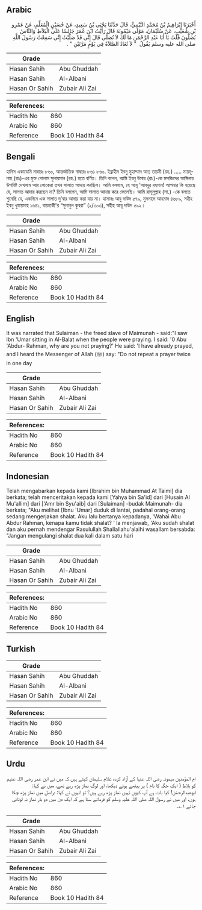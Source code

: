 ## Arabic


<div dir="rtl" lang="ar" style={{fontSize:'larger',backgroundColor:'#f8f9fa',padding:20}}>
أَخْبَرَنَا إِبْرَاهِيمُ بْنُ مُحَمَّدٍ التَّيْمِيُّ، قَالَ حَدَّثَنَا يَحْيَى بْنُ سَعِيدٍ، عَنْ حُسَيْنٍ الْمُعَلِّمِ، عَنْ عَمْرِو بْنِ شُعَيْبٍ، عَنْ سُلَيْمَانَ، مَوْلَى مَيْمُونَةَ قَالَ رَأَيْتُ ابْنَ عُمَرَ جَالِسًا عَلَى الْبَلاَطِ وَالنَّاسُ يُصَلُّونَ قُلْتُ يَا أَبَا عَبْدِ الرَّحْمَنِ مَا لَكَ لاَ تُصَلِّي قَالَ إِنِّي قَدْ صَلَّيْتُ إِنِّي سَمِعْتُ رَسُولَ اللَّهِ صلى الله عليه وسلم يَقُولُ ‏ "‏ لاَ تُعَادُ الصَّلاَةُ فِي يَوْمٍ مَرَّتَيْنِ ‏"‏ ‏.‏
</div>
<div style={{backgroundColor:'#f8f9fa',padding:20, marginBottom: 10}}><table> <thead> <tr> <th>Grade</th> <th></th> </tr> </thead> <tbody> <tr><td>Hasan Sahih</td><td>Abu Ghuddah</td></tr><tr><td>Hasan Sahih</td><td>Al-Albani</td></tr><tr><td>Hasan Or Sahih</td><td>Zubair Ali Zai</td></tr></tbody></table><table> <thead> <tr> <th>References:</th> <th></th> </tr> </thead> <tbody><tr><td>Hadith No</td><td>860</td></tr><tr><td>Arabic No</td><td>860</td></tr><tr><td>Reference</td><td>Book 10 Hadith 84</td></tr></tbody></table></div>

## Bengali


<div dir="ltr" lang="bn" style={{fontSize:'larger',backgroundColor:'#f8f9fa',padding:20}}>
হাদিস একাডেমি নাম্বারঃ ৮৬০, আন্তর্জাতিক নাম্বারঃ ৮৬১ ৮৬০. ইব্রাহীম ইবনু মুহাম্মাদ আত্ তায়মী (রহ.) ..... মায়মূনাহ (রাঃ)-এর মুক্ত গোলাম সুলায়মান (রহ.) হতে বর্ণিত। তিনি বলেন, আমি ইবনু উমার (রাঃ)-কে মসজিদের আঙ্গিনায় উপবিষ্ট দেখলাম আর লোকেরা তখন সালাত আদায় করছিল। আমি বললাম, হে আবূ ‘আবদুর রহমান! আপনার কি হয়েছে যে, সালাত আদায় করছেন না? তিনি বললেন, আমি সালাত আদায় করে ফেলেছি। আমি রাসূলুল্লাহ (সা.) -কে বলতে শুনেছি যে, একদিনে এক সালাত দু’বার আদায় করা যায় না। হাসানঃ আবু দাউদ ৫৭৯, মুসনাদে আহমাদ ৪৬৮৯, সহীহ ইবনু খুযায়মাহ ১৬৪১, বায়হাকী'র “সুনানুল কুবরা” (২/৩০৩), সহীহ আবূ দাউদ ৫৯২।
</div>
<div style={{backgroundColor:'#f8f9fa',padding:20, marginBottom: 10}}><table> <thead> <tr> <th>Grade</th> <th></th> </tr> </thead> <tbody> <tr><td>Hasan Sahih</td><td>Abu Ghuddah</td></tr><tr><td>Hasan Sahih</td><td>Al-Albani</td></tr><tr><td>Hasan Or Sahih</td><td>Zubair Ali Zai</td></tr></tbody></table><table> <thead> <tr> <th>References:</th> <th></th> </tr> </thead> <tbody><tr><td>Hadith No</td><td>860</td></tr><tr><td>Arabic No</td><td>860</td></tr><tr><td>Reference</td><td>Book 10 Hadith 84</td></tr></tbody></table></div>

## English


<div dir="ltr" lang="en" style={{fontSize:'larger',backgroundColor:'#f8f9fa',padding:20}}>
It was narrated that Sulaiman - the freed slave of Maimunah - said:"I saw Ibn 'Umar sitting in Al-Balat when the people were praying. I said: '0 Abu 'Abdur- Rahman, why are you not praying?' He said: 'I have already prayed, and I heard the Messenger of Allah (ﷺ) say: "Do not repeat a prayer twice in one day
</div>
<div style={{backgroundColor:'#f8f9fa',padding:20, marginBottom: 10}}><table> <thead> <tr> <th>Grade</th> <th></th> </tr> </thead> <tbody> <tr><td>Hasan Sahih</td><td>Abu Ghuddah</td></tr><tr><td>Hasan Sahih</td><td>Al-Albani</td></tr><tr><td>Hasan Or Sahih</td><td>Zubair Ali Zai</td></tr></tbody></table><table> <thead> <tr> <th>References:</th> <th></th> </tr> </thead> <tbody><tr><td>Hadith No</td><td>860</td></tr><tr><td>Arabic No</td><td>860</td></tr><tr><td>Reference</td><td>Book 10 Hadith 84</td></tr></tbody></table></div>

## Indonesian


<div dir="ltr" lang="id" style={{fontSize:'larger',backgroundColor:'#f8f9fa',padding:20}}>
Telah mengabarkan kepada kami [Ibrahim bin Muhammad At Taimi] dia berkata; telah menceritakan kepada kami [Yahya bin Sa'id] dari [Husain Al Mu'allim] dari ['Amr bin Syu'aib] dari [Sulaiman] -budak Maimunah- dia berkata; "Aku melihat [Ibnu 'Umar] duduk di lantai, padahal orang-orang sedang mengerjakan shalat. Aku lalu bertanya kepadanya, 'Wahai Abu Abdur Rahman, kenapa kamu tidak shalat? ' la menjawab, 'Aku sudah shalat dan aku pernah mendengar Rasulullah Shallallahu'alaihi wasallam bersabda: "Jangan mengulangi shalat dua kali dalam satu hari
</div>
<div style={{backgroundColor:'#f8f9fa',padding:20, marginBottom: 10}}><table> <thead> <tr> <th>Grade</th> <th></th> </tr> </thead> <tbody> <tr><td>Hasan Sahih</td><td>Abu Ghuddah</td></tr><tr><td>Hasan Sahih</td><td>Al-Albani</td></tr><tr><td>Hasan Or Sahih</td><td>Zubair Ali Zai</td></tr></tbody></table><table> <thead> <tr> <th>References:</th> <th></th> </tr> </thead> <tbody><tr><td>Hadith No</td><td>860</td></tr><tr><td>Arabic No</td><td>860</td></tr><tr><td>Reference</td><td>Book 10 Hadith 84</td></tr></tbody></table></div>

## Turkish


<div dir="ltr" lang="tr" style={{fontSize:'larger',backgroundColor:'#f8f9fa',padding:20}}>

</div>
<div style={{backgroundColor:'#f8f9fa',padding:20, marginBottom: 10}}><table> <thead> <tr> <th>Grade</th> <th></th> </tr> </thead> <tbody> <tr><td>Hasan Sahih</td><td>Abu Ghuddah</td></tr><tr><td>Hasan Sahih</td><td>Al-Albani</td></tr><tr><td>Hasan Or Sahih</td><td>Zubair Ali Zai</td></tr></tbody></table><table> <thead> <tr> <th>References:</th> <th></th> </tr> </thead> <tbody><tr><td>Hadith No</td><td>860</td></tr><tr><td>Arabic No</td><td>860</td></tr><tr><td>Reference</td><td>Book 10 Hadith 84</td></tr></tbody></table></div>

## Urdu


<div dir="rtl" lang="ur" style={{fontSize:'larger',backgroundColor:'#f8f9fa',padding:20}}>
ام المؤمنین میمونہ رضی اللہ عنہا کے آزاد کردہ غلام سلیمان کہتے ہیں کہ میں نے ابن عمر رضی اللہ عنہم کو بلاط ( ایک جگہ کا نام ) پر بیٹھے ہوئے دیکھا، اور لوگ نماز پڑھ رہے تھے، میں نے کہا: ابوعبدالرحمٰن! کیا بات ہے آپ کیوں نہیں نماز پڑھ رہے ہیں؟ تو انہوں نے کہا: دراصل میں نماز پڑھ چکا ہوں، اور میں نے رسول اللہ صلی اللہ علیہ وسلم کو فرماتے سنا ہے کہ ایک دن میں دو بار نماز نہ لوٹائی جائے ۱؎۔
</div>
<div style={{backgroundColor:'#f8f9fa',padding:20, marginBottom: 10}}><table> <thead> <tr> <th>Grade</th> <th></th> </tr> </thead> <tbody> <tr><td>Hasan Sahih</td><td>Abu Ghuddah</td></tr><tr><td>Hasan Sahih</td><td>Al-Albani</td></tr><tr><td>Hasan Or Sahih</td><td>Zubair Ali Zai</td></tr></tbody></table><table> <thead> <tr> <th>References:</th> <th></th> </tr> </thead> <tbody><tr><td>Hadith No</td><td>860</td></tr><tr><td>Arabic No</td><td>860</td></tr><tr><td>Reference</td><td>Book 10 Hadith 84</td></tr></tbody></table></div>